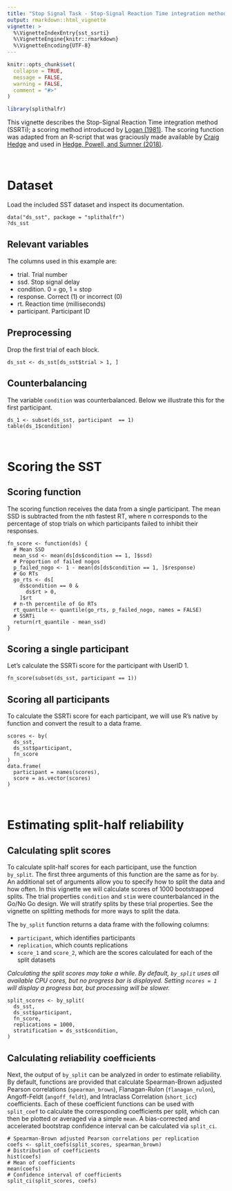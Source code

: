 ---
title: "Stop Signal Task - Stop-Signal Reaction Time integration method"
output: rmarkdown::html_vignette
vignette: >
  %\VignetteIndexEntry{sst_ssrti}
  %\VignetteEngine{knitr::rmarkdown}
  %\VignetteEncoding{UTF-8}
---

```{r, include = FALSE}
knitr::opts_chunk$set(
  collapse = TRUE,
  message = FALSE,
  warning = FALSE,
  comment = "#>"
)
```

```{r setup, message = FALSE, warning = FALSE}
library(splithalfr)
```

This vignette describes the Stop-Signal Reaction Time integration method (SSRTi); a scoring method introduced by [Logan (1981)](http://www.psy.vanderbilt.edu/faculty/logan/Logan(1981).pdf). The scoring function was adapted from an R-script that was graciously made available by [Craig Hedge](https://www.researchgate.net/profile/Craig-Hedge) and used in [Hedge, Powell, and Sumner (2018)](https://doi.org/10.1016/j.tate.2019.102887).

<br />

# Dataset
Load the included SST dataset and inspect its documentation.
```
data("ds_sst", package = "splithalfr")
?ds_sst
```

## Relevant variables
The columns used in this example are:

* trial. Trial number
* ssd. Stop signal delay
* condition. 0 = go, 1 = stop
* response. Correct (1) or incorrect (0)
* rt. Reaction time (milliseconds)
* participant. Participant ID

## Preprocessing
Drop the first trial of each block.
```
ds_sst <- ds_sst[ds_sst$trial > 1, ]
```


## Counterbalancing
The variable `condition` was counterbalanced. Below we illustrate this for the first participant.
```
ds_1 <- subset(ds_sst, participant  == 1)
table(ds_1$condition)
```

<br />


# Scoring the SST

## Scoring function
The scoring function receives the data from a single participant. The mean SSD is subtracted from the nth fastest RT, where n corresponds to the percentage of stop trials on which participants failed to inhibit their responses.
```
fn_score <- function(ds) {
  # Mean SSD
  mean_ssd <- mean(ds[ds$condition == 1, ]$ssd)
  # Proportion of failed nogos
  p_failed_nogo <- 1 - mean(ds[ds$condition == 1, ]$response)
  # Go RTs
  go_rts <- ds[
    ds$condition == 0 &
      ds$rt > 0,
    ]$rt
  # n-th percentile of Go RTs
  rt_quantile <- quantile(go_rts, p_failed_nogo, names = FALSE)
  # SSRTi
  return(rt_quantile - mean_ssd)
}
```

## Scoring a single participant
Let's calculate the SSRTi score for the participant with UserID 1. 
```
fn_score(subset(ds_sst, participant == 1))
```

## Scoring all participants
To calculate the SSRTi score for each participant, we will use R's native `by` function and convert the result to a data frame.
```
scores <- by(
  ds_sst,
  ds_sst$participant,
  fn_score
)
data.frame(
  participant = names(scores),
  score = as.vector(scores)
)
```

<br />

# Estimating split-half reliability

## Calculating split scores
To calculate split-half scores for each participant, use the function `by_split`. The first three arguments of this function are the same as for `by`. An additional set of arguments allow you to specify how to split the data and how often. In this vignette we will calculate scores of 1000 bootstrapped splits. The trial properties `condition` and `stim` were counterbalanced in the Go/No Go design. We will stratify splits by these trial properties. See the vignette on splitting methods for more ways to split the data.

The `by_split` function returns a data frame with the following columns:

* `participant`, which identifies participants
* `replication`, which counts replications
* `score_1` and `score_2`, which are the scores calculated for each of the split datasets

*Calculating the split scores may take a while. By default, `by_split` uses all available CPU cores, but no progress bar is displayed. Setting `ncores = 1` will display a progress bar, but processing will be slower.*

```
split_scores <- by_split(
  ds_sst,
  ds_sst$participant,
  fn_score,
  replications = 1000,
  stratification = ds_sst$condition,
)
```

## Calculating reliability coefficients
Next, the output of `by_split` can be analyzed in order to estimate reliability. By default, functions are provided that calculate Spearman-Brown adjusted Pearson correlations (`spearman_brown`), Flanagan-Rulon (`flanagan_rulon`), Angoff-Feldt (`angoff_feldt`), and Intraclass Correlation (`short_icc`) coefficients. Each of these coefficient functions can be used with `split_coef` to calculate the corresponding coefficients per split, which can then be plotted or averaged via a simple `mean`. A bias-corrected and accelerated bootstrap confidence interval can be calculated via `split_ci`.

```
# Spearman-Brown adjusted Pearson correlations per replication
coefs <- split_coefs(split_scores, spearman_brown)
# Distribution of coefficients
hist(coefs)
# Mean of coefficients
mean(coefs)
# Confidence interval of coefficients
split_ci(split_scores, coefs)
```

